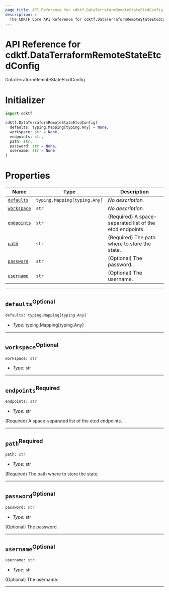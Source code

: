 ```yaml
---
page_title: API Reference for cdktf.DataTerraformRemoteStateEtcdConfig
description: >-
  The CDKTF Core API Reference for cdktf.DataTerraformRemoteStateEtcdConfig.
---
```


<!-- This file is generated through yarn generate-docs -->

# API Reference for cdktf.DataTerraformRemoteStateEtcdConfig

   DataTerraformRemoteStateEtcdConfig <a name="DataTerraformRemoteStateEtcdConfig" id="cdktf.DataTerraformRemoteStateEtcdConfig"></a>
  
  # Initializer <a name="Initializer" id="cdktf.DataTerraformRemoteStateEtcdConfig.Initializer"></a>
  
  ```python
  import cdktf
  
  cdktf.DataTerraformRemoteStateEtcdConfig(
    defaults: typing.Mapping[typing.Any] = None,
    workspace: str = None,
    endpoints: str,
    path: str,
    password: str = None,
    username: str = None
  )
  ```
  
  # Properties <a name="Properties" id="Properties"></a>
  
  | **Name** | **Type** | **Description** |
  | --- | --- | --- |
  | <code><a href="#cdktf.DataTerraformRemoteStateEtcdConfig.property.defaults">defaults</a></code> | <code>typing.Mapping[typing.Any]</code> | *No description.* |
  | <code><a href="#cdktf.DataTerraformRemoteStateEtcdConfig.property.workspace">workspace</a></code> | <code>str</code> | *No description.* |
  | <code><a href="#cdktf.DataTerraformRemoteStateEtcdConfig.property.endpoints">endpoints</a></code> | <code>str</code> | (Required) A space-separated list of the etcd endpoints. |
  | <code><a href="#cdktf.DataTerraformRemoteStateEtcdConfig.property.path">path</a></code> | <code>str</code> | (Required) The path where to store the state. |
  | <code><a href="#cdktf.DataTerraformRemoteStateEtcdConfig.property.password">password</a></code> | <code>str</code> | (Optional) The password. |
  | <code><a href="#cdktf.DataTerraformRemoteStateEtcdConfig.property.username">username</a></code> | <code>str</code> | (Optional) The username. |
  
  ---
  
  ## `defaults`<sup>Optional</sup> <a name="defaults" id="cdktf.DataTerraformRemoteStateEtcdConfig.property.defaults"></a>
  
  ```python
  defaults: typing.Mapping[typing.Any]
  ```
  
  - *Type:* typing.Mapping[typing.Any]
  
  ---
  
  ## `workspace`<sup>Optional</sup> <a name="workspace" id="cdktf.DataTerraformRemoteStateEtcdConfig.property.workspace"></a>
  
  ```python
  workspace: str
  ```
  
  - *Type:* str
  
  ---
  
  ## `endpoints`<sup>Required</sup> <a name="endpoints" id="cdktf.DataTerraformRemoteStateEtcdConfig.property.endpoints"></a>
  
  ```python
  endpoints: str
  ```
  
  - *Type:* str
  
  (Required) A space-separated list of the etcd endpoints.
  
  ---
  
  ## `path`<sup>Required</sup> <a name="path" id="cdktf.DataTerraformRemoteStateEtcdConfig.property.path"></a>
  
  ```python
  path: str
  ```
  
  - *Type:* str
  
  (Required) The path where to store the state.
  
  ---
  
  ## `password`<sup>Optional</sup> <a name="password" id="cdktf.DataTerraformRemoteStateEtcdConfig.property.password"></a>
  
  ```python
  password: str
  ```
  
  - *Type:* str
  
  (Optional) The password.
  
  ---
  
  ## `username`<sup>Optional</sup> <a name="username" id="cdktf.DataTerraformRemoteStateEtcdConfig.property.username"></a>
  
  ```python
  username: str
  ```
  
  - *Type:* str
  
  (Optional) The username.
  
  ---
  
